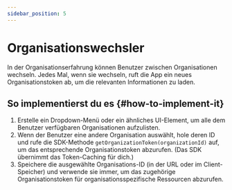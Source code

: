 ```yaml
---
sidebar_position: 5
---
```


# Organisationswechsler

In der Organisationserfahrung können Benutzer zwischen Organisationen wechseln. Jedes Mal, wenn sie wechseln, ruft die App ein neues Organisationstoken ab, um die relevanten Informationen zu laden.

## So implementierst du es \{#how-to-implement-it}

1. Erstelle ein Dropdown-Menü oder ein ähnliches UI-Element, um alle dem Benutzer verfügbaren Organisationen aufzulisten.
2. Wenn der Benutzer eine andere Organisation auswählt, hole deren ID und rufe die SDK-Methode `getOrganizationToken(organizationId)` auf, um das entsprechende Organisationstoken abzurufen. (Das SDK übernimmt das Token-Caching für dich.)
3. Speichere die ausgewählte Organisations-ID (in der URL oder im Client-Speicher) und verwende sie immer, um das zugehörige Organisationstoken für organisationsspezifische Ressourcen abzurufen.

